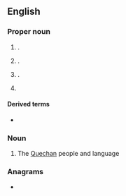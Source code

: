 {{also|yuma|þuma}}
==English==
{{wikipedia}}

===Proper noun===
{{en-proper noun}}

# {{place|en|city|in southwestern|s/Arizona|c/USA|;|county seat|co/Yuma County}}.
# {{place|en|city|co/Yuma County|s/Colorado|c/USA}}.
# {{place|en|unincorporated community|co/Taylor County|s/Kentucky|c/USA}}.
# {{place|en|unincorporated community|co/Carroll County|s/Tennessee|c/USA}}

====Derived terms====
* {{l|en|Yuma County}}

===Noun===
{{en-noun|~}}

# The [[Quechan]] people and language

===Anagrams===
* {{anagrams|en|a=amuy|Mayu|Muay}}

{{topics|en|Cities}}
